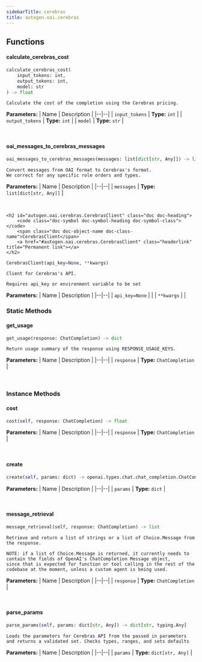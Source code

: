 ```yaml
---
sidebarTitle: cerebras
title: autogen.oai.cerebras
---
```


## Functions

<code class="doc-symbol doc-symbol-heading doc-symbol-function"></code>
#### calculate_cerebras_cost
<a href="#autogen.oai.cerebras..calculate_cerebras_cost" class="headerlink" title="Permanent link"></a>

```python
calculate_cerebras_cost(
    input_tokens: int,
    output_tokens: int,
    model: str
) -> float
```

    Calculate the cost of the completion using the Cerebras pricing.

<b>Parameters:</b>
| Name | Description |
|--|--|
| `input_tokens` | **Type:** `int` |
| `output_tokens` | **Type:** `int` |
| `model` | **Type:** `str` |

<br />

<code class="doc-symbol doc-symbol-heading doc-symbol-function"></code>
#### oai_messages_to_cerebras_messages
<a href="#autogen.oai.cerebras..oai_messages_to_cerebras_messages" class="headerlink" title="Permanent link"></a>

```python
oai_messages_to_cerebras_messages(messages: list[dict[str, Any]]) -> list[dict[str, typing.Any]]
```

    Convert messages from OAI format to Cerebras's format.
    We correct for any specific role orders and types.

<b>Parameters:</b>
| Name | Description |
|--|--|
| `messages` | **Type:** `list[dict[str, Any]]` |

<br />

    <h2 id="autogen.oai.cerebras.CerebrasClient" class="doc doc-heading">
        <code class="doc-symbol doc-symbol-heading doc-symbol-class"></code>
        <span class="doc doc-object-name doc-class-name">CerebrasClient</span>
        <a href="#autogen.oai.cerebras.CerebrasClient" class="headerlink" title="Permanent link"></a>
    </h2>

```python
CerebrasClient(api_key=None, **kwargs)
```

    Client for Cerebras's API.
    
    Requires api_key or environment variable to be set

<b>Parameters:</b>
| Name | Description |
|--|--|
| `api_key=None` |  |
| `**kwargs` |  |

### Static Methods

<code class="doc-symbol doc-symbol-heading doc-symbol-method"></code>
#### get_usage
<a href="#autogen.oai.cerebras.CerebrasClient.get_usage" class="headerlink" title="Permanent link"></a>

```python
get_usage(response: ChatCompletion) -> dict
```

    Return usage summary of the response using RESPONSE_USAGE_KEYS.

<b>Parameters:</b>
| Name | Description |
|--|--|
| `response` | **Type:** `ChatCompletion` |

<br />

### Instance Methods

<code class="doc-symbol doc-symbol-heading doc-symbol-method"></code>
#### cost
<a href="#autogen.oai.cerebras.CerebrasClient.cost" class="headerlink" title="Permanent link"></a>

```python
cost(self, response: ChatCompletion) -> float
```

    

<b>Parameters:</b>
| Name | Description |
|--|--|
| `response` | **Type:** `ChatCompletion` |

<br />

<code class="doc-symbol doc-symbol-heading doc-symbol-method"></code>
#### create
<a href="#autogen.oai.cerebras.CerebrasClient.create" class="headerlink" title="Permanent link"></a>

```python
create(self, params: dict) -> openai.types.chat.chat_completion.ChatCompletion
```

    

<b>Parameters:</b>
| Name | Description |
|--|--|
| `params` | **Type:** `dict` |

<br />

<code class="doc-symbol doc-symbol-heading doc-symbol-method"></code>
#### message_retrieval
<a href="#autogen.oai.cerebras.CerebrasClient.message_retrieval" class="headerlink" title="Permanent link"></a>

```python
message_retrieval(self, response: ChatCompletion) -> list
```

    Retrieve and return a list of strings or a list of Choice.Message from the response.
    
    NOTE: if a list of Choice.Message is returned, it currently needs to contain the fields of OpenAI's ChatCompletion Message object,
    since that is expected for function or tool calling in the rest of the codebase at the moment, unless a custom agent is being used.

<b>Parameters:</b>
| Name | Description |
|--|--|
| `response` | **Type:** `ChatCompletion` |

<br />

<code class="doc-symbol doc-symbol-heading doc-symbol-method"></code>
#### parse_params
<a href="#autogen.oai.cerebras.CerebrasClient.parse_params" class="headerlink" title="Permanent link"></a>

```python
parse_params(self, params: dict[str, Any]) -> dict[str, typing.Any]
```

    Loads the parameters for Cerebras API from the passed in parameters and returns a validated set. Checks types, ranges, and sets defaults

<b>Parameters:</b>
| Name | Description |
|--|--|
| `params` | **Type:** `dict[str, Any]` |

<br />